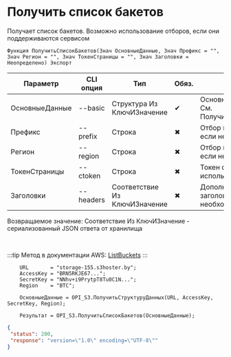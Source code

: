 ﻿---
sidebar_position: 12
---


# Получить список бакетов
 Получает список бакетов. Возможно использование отборов, если они поддерживаются сервисом



`Функция ПолучитьСписокБакетов(Знач ОсновныеДанные, Знач Префикс = "", Знач Регион = "", Знач ТокенСтраницы = "", Знач Заголовки = Неопределено) Экспорт`

  | Параметр | CLI опция | Тип | Обяз. | Назначение |
  |-|-|-|-|-|
  | ОсновныеДанные | --basic | Структура Из КлючИЗначение | &#x2714; | Основные данные запроса. См. ПолучитьСтруктуруДанных |
  | Префикс | --prefix | Строка | &#x2716; | Отбор по началу имени, если необходимо |
  | Регион | --region | Строка | &#x2716; | Отбор по региону бакета, если необходимо |
  | ТокенСтраницы | --ctoken | Строка | &#x2716; | Токен страницы, если используется пагинация |
  | Заголовки | --headers | Соответствие Из КлючИЗначение | &#x2716; | Дополнительные заголовки запроса, если необходимо |

  
  Возвращаемое значение:   Соответствие Из КлючИЗначение - сериализованный JSON ответа от хранилища

<br/>

:::tip
Метод в документации AWS: [ListBuckets](https://docs.aws.amazon.com/AmazonS3/latest/API/API_ListBuckets.html)
:::
<br/>


```bsl title="Пример использования для 1С:Предприятие/OneScript"
    URL       = "storage-155.s3hoster.by";
    AccessKey = "BRN5RKJE67...";
    SecretKey = "NNhv+i9PrytpT8Tu0C1N...";
    Region    = "BTC";

    ОсновныеДанные = OPI_S3.ПолучитьСтруктуруДанных(URL, AccessKey, SecretKey, Region);

    Результат = OPI_S3.ПолучитьСписокБакетов(ОсновныеДанные);
```
    



```json title="Результат"
{
 "status": 200,
 "response": "version=\"1.0\" encoding=\"UTF-8\""
}
```

